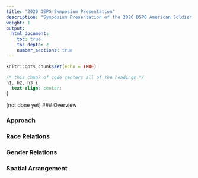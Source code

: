 ```yaml
---
title: "2020 DSPG Symposium Presentation"
description: "Symposium Presentation of the 2020 DSPG American Soldier Project"
weight: 1
output:
  html_document:
    toc: true
    toc_depth: 2
    number_sections: true
---
```


```r
knitr::opts_chunk$set(echo = TRUE)

```

```css
/* this chunk of code centers all of the headings */
h1, h2, h3 {
  text-align: center;
}
```

[not done yet]
### Overview

### Approach

### Race Relations

### Gender Relations

### Spatial Arrangement
